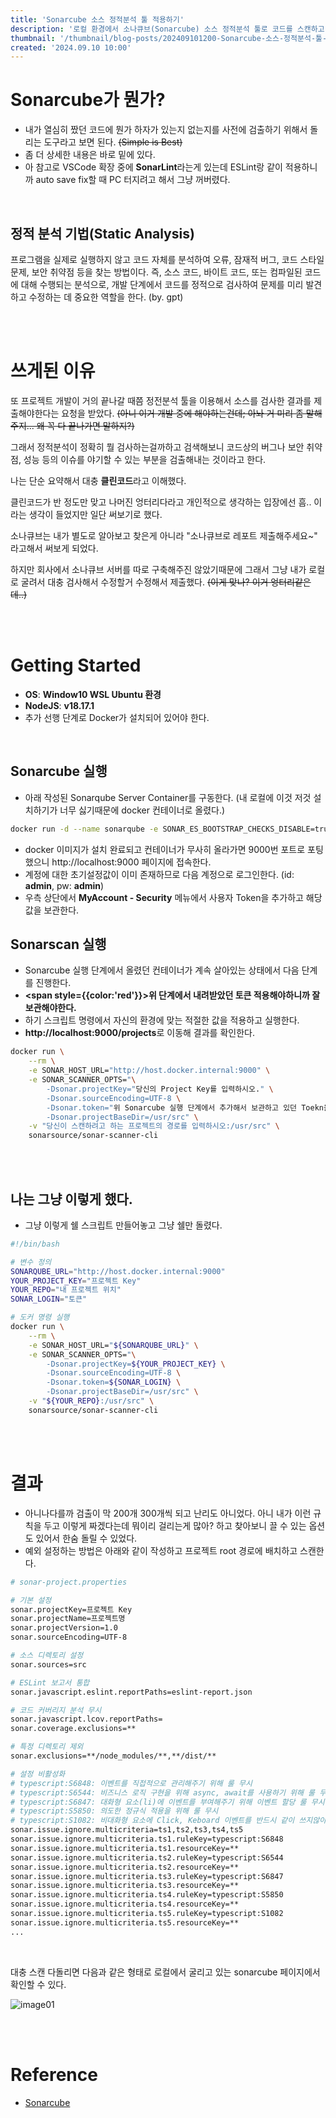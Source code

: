 ```yaml
---
title: 'Sonarcube 소스 정적분석 툴 적용하기'
description: '로컬 환경에서 소나큐브(Sonarcube) 소스 정적분석 툴로 코드를 스캔하고 리포트 받을 수 있는 방법에 대한 설명'
thumbnail: '/thumbnail/blog-posts/202409101200-Sonarcube-소스-정적분석-툴-적용하기.svg'
created: '2024.09.10 10:00'
---
```


# Sonarcube가 뭔가?

* 내가 열심히 짰던 코드에 뭔가 하자가 있는지 없는지를 사전에 검출하기 위해서 돌리는 도구라고 보면 된다. <del>(Simple is Best)</del>
* 좀 더 상세한 내용은 바로 밑에 있다.
* 아 참고로 VSCode 확장 중에 **SonarLint**라는게 있는데 ESLint랑 같이 적용하니까 auto save fix할 때 PC 터지려고 해서 그냥 꺼버렸다.

<br />

## 정적 분석 기법(Static Analysis)

프로그램을 실제로 실행하지 않고 코드 자체를 분석하여 오류, 잠재적 버그, 코드 스타일 문제, 보안 취약점 등을 찾는 방법이다.
즉, 소스 코드, 바이트 코드, 또는 컴파일된 코드에 대해 수행되는 분석으로, 개발 단계에서 코드를 정적으로 검사하여 문제를 미리 발견하고 수정하는 데 중요한 역할을 한다. (by. gpt)

<br />
<br />

# 쓰게된 이유

또 프로젝트 개발이 거의 끝나갈 때쯤 정전분석 툴을 이용해서 소스를 검사한 결과를 제출해야한다는 요청을 받았다. <del>(아니 이거 개발 중에 해야하는건데; 아놔 거 미리 좀 말해주지... 왜 꼭 다 끝나가면 말하지?)</del>

그래서 정적분석이 정확히 뭘 검사하는걸까하고 검색해보니 코드상의 버그나 보안 취약점, 성능 등의 이슈를 야기할 수 있는 부분을 검출해내는 것이라고 한다.

나는 단순 요약해서 대충 **클린코드**라고 이해했다.

클린코드가 반 정도만 맞고 나머진 엉터리다라고 개인적으로 생각하는 입장에선 흠.. 이라는 생각이 들었지만 일단 써보기로 했다.

소나큐브는 내가 별도로 알아보고 찾은게 아니라 "소나큐브로 레포트 제출해주세요~" 라고해서 써보게 되었다.

하지만 회사에서 소나큐브 서버를 따로 구축해주진 않았기때문에 그래서 그냥 내가 로컬로 굴려서 대충 검사해서 수정할거 수정해서 제출했다. <del>(이게 맞나? 이거 엉터리같은데..)</del>

<br />
<br />

# Getting Started

* **OS**: **Window10 WSL Ubuntu 환경**
* **NodeJS**: **v18.17.1**
* 추가 선행 단계로 Docker가 설치되어 있어야 한다.

<br />

## Sonarcube 실행

* 아래 작성된 Sonarqube Server Container를 구동한다. (내 로컬에 이것 저것 설치하기가 너무 싫기때문에 docker 컨테이너로 올렸다.)

```bash
docker run -d --name sonarqube -e SONAR_ES_BOOTSTRAP_CHECKS_DISABLE=true -p 9000:9000 sonarqube:latest
```

* docker 이미지가 설치 완료되고 컨테이너가 무사히 올라가면 9000번 포트로 포팅했으니 http://localhost:9000 페이지에 접속한다.
* 계정에 대한 초기설정값이 이미 존재하므로 다음 계정으로 로그인한다. (id: **admin**, pw: **admin**)
* 우측 상단에서 **MyAccount - Security** 메뉴에서 사용자 Token을 추가하고 해당 값을 보관한다.

## Sonarscan 실행

* Sonarcube 실행 단계에서 올렸던 컨테이너가 계속 살아있는 상태에서 다음 단계를 진행한다.
* **<span style={{color:'red'}}>위 단계에서 내려받았던 토큰 적용해야하니까 잘 보관해야한다.</span>**
* 하기 스크립트 명령에서 자신의 환경에 맞는 적절한 값을 적용하고 실행한다.
* **http://localhost:9000/projects**로 이동해 결과를 확인한다.

```bash
docker run \
    --rm \
    -e SONAR_HOST_URL="http://host.docker.internal:9000" \
    -e SONAR_SCANNER_OPTS="\
        -Dsonar.projectKey="당신의 Project Key를 입력하시오." \
        -Dsonar.sourceEncoding=UTF-8 \
        -Dsonar.token="위 Sonarcube 실행 단계에서 추가해서 보관하고 있던 Toekn을 넣어주시오." \
        -Dsonar.projectBaseDir=/usr/src" \
    -v "당신이 스캔하려고 하는 프로젝트의 경로를 입력하시오:/usr/src" \
    sonarsource/sonar-scanner-cli
```

<br />
<br />

## 나는 그냥 이렇게 했다.

* 그냥 이렇게 쉘 스크립트 만들어놓고 그냥 쉘만 돌렸다.

```bash
#!/bin/bash

# 변수 정의
SONARQUBE_URL="http://host.docker.internal:9000"
YOUR_PROJECT_KEY="프로젝트 Key"
YOUR_REPO="내 프로젝트 위치"
SONAR_LOGIN="토큰"

# 도커 명령 실행
docker run \
    --rm \
    -e SONAR_HOST_URL="${SONARQUBE_URL}" \
    -e SONAR_SCANNER_OPTS="\
        -Dsonar.projectKey=${YOUR_PROJECT_KEY} \
        -Dsonar.sourceEncoding=UTF-8 \
        -Dsonar.token=${SONAR_LOGIN} \
        -Dsonar.projectBaseDir=/usr/src" \
    -v "${YOUR_REPO}:/usr/src" \
    sonarsource/sonar-scanner-cli
```

<br />
<br />

# 결과

* 아니나다를까 검출이 막 200개 300개씩 되고 난리도 아니었다. 아니 내가 이런 규칙을 두고 이렇게 짜겠다는데 뭐이리 걸리는게 많아? 하고 찾아보니 끌 수 있는 옵션도 있어서 한숨 돌릴 수 있었다.
* 예외 설정하는 방법은 아래와 같이 작성하고 프로젝트 root 경로에 배치하고 스캔한다.

```bash
# sonar-project.properties

# 기본 설정
sonar.projectKey=프로젝트 Key
sonar.projectName=프로젝트명
sonar.projectVersion=1.0
sonar.sourceEncoding=UTF-8

# 소스 디렉토리 설정
sonar.sources=src

# ESLint 보고서 통합
sonar.javascript.eslint.reportPaths=eslint-report.json

# 코드 커버리지 분석 무시
sonar.javascript.lcov.reportPaths=
sonar.coverage.exclusions=**

# 특정 디렉토리 제외
sonar.exclusions=**/node_modules/**,**/dist/**

# 설정 비활성화
# typescript:S6848: 이벤트를 직접적으로 관리해주기 위해 룰 무시
# typescript:S6544: 비즈니스 로직 구현을 위해 async, await를 사용하기 위해 룰 무시
# typescript:S6847: 대화형 요소(li)에 이벤트를 부여해주기 위해 이벤트 할당 룰 무시
# typescript:S5850: 의도한 정규식 적용을 위해 룰 무시
# typescript:S1082: 비대화형 요소에 Click, Keboard 이벤트를 반드시 같이 쓰지않아도 되도록 이벤트 할당 룰 무시
sonar.issue.ignore.multicriteria=ts1,ts2,ts3,ts4,ts5
sonar.issue.ignore.multicriteria.ts1.ruleKey=typescript:S6848
sonar.issue.ignore.multicriteria.ts1.resourceKey=**
sonar.issue.ignore.multicriteria.ts2.ruleKey=typescript:S6544
sonar.issue.ignore.multicriteria.ts2.resourceKey=**
sonar.issue.ignore.multicriteria.ts3.ruleKey=typescript:S6847
sonar.issue.ignore.multicriteria.ts3.resourceKey=**
sonar.issue.ignore.multicriteria.ts4.ruleKey=typescript:S5850
sonar.issue.ignore.multicriteria.ts4.resourceKey=**
sonar.issue.ignore.multicriteria.ts5.ruleKey=typescript:S1082
sonar.issue.ignore.multicriteria.ts5.resourceKey=**
...
```

<br />

대충 스캔 다돌리면 다음과 같은 형태로 로컬에서 굴리고 있는 sonarcube 페이지에서 확인할 수 있다.

![image01](/images/blog-posts/202409101200-Sonarcube-소스-정적분석-툴-적용하기/image01.png)

<br />
<br />

# Reference

* [Sonarcube](https://docs.sonarsource.com/sonarqube/latest/setup-and-upgrade/install-the-server/installing-sonarqube-from-docker/)

